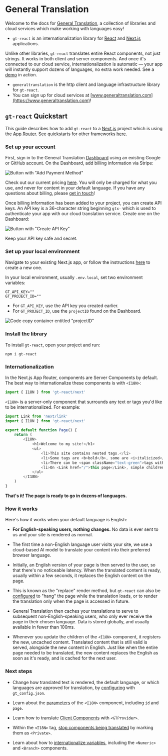 # General Translation

Welcome to the docs for [General Translation](https://www.generaltranslation.com), a collection of libraries and cloud services which make working with languages easy!

- `gt-react` is an internationalization library for [React](https://react.dev) and [Next.js](https://nextjs.org) applications. 

Unlike other libraries, `gt-react` translates entire React components, not just strings. It works in both client and server components. And once it's connected to our cloud service, internationalization is automatic — your app will instantly support dozens of languages, no extra work needed. See a [demo](https://www.generaltranslation.com/demo) in action.

- `generaltranslation` is the http client and language infrastructure library for `gt-react`.
- You can sign up for cloud services at [www.generaltranslation.com](https://www.generaltranslation.com)!

## `gt-react` Quickstart 

This guide describes how to add `gt-react` to a [Next.js](https://nextjs.org) project which is using the [App Router](https://nextjs.org/docs#app-router-vs-pages-router). See quickstarts for other frameworks [here](/guides).

### Set up your account

First, sign in to the General Translation [Dashboard](https://www.generaltranslation.com/dashboard) using an existing Google or GitHub account. On the Dashboard, add billing information via Stripe:

![Button with "Add Payment Method"](/screenshots/stripe.jpeg)

Check out our current pricing [here](https://www.generaltranslation.com/pricing). You will only be charged for what you use, and never for content in your default language. If you have any questions about billing, please [get in touch](mailto:archie@generaltranslation.com)! 

Once billing information has been added to your project, you can create API keys. An API key is a 36-character string beginning `gtx-` which is used to authenticate your app with our cloud translation service. Create one on the Dashboard:

![Button with "Create API Key"](/screenshots/create_api_key.jpeg)

Keep your API key safe and secret.

### Set up your local environment

Navigate to your existing Next.js app, or follow the instructions [here](https://nextjs.org/docs/getting-started/installation) to create a new one.

In your local environment, usually `.env.local`, set two environment variables:

```.env copy
GT_API_KEY=""
GT_PROJECT_ID=""
```

- For `GT_API_KEY`, use the API key you created earlier.
- For `GT_PROJECT_ID`, use the `projectID` found on the Dashboard.

![Code copy container entitled "projectID"](/screenshots/project_id.jpeg)

### Install the library

To install `gt-react`, open your project and run: 

``` copy
npm i gt-react
```

### Internationalization

In the Next.js App Router, components are Server Components by default. The best way to internationalize these components is with `<I18N>`:

```js copy
import { I18N } from 'gt-react/next'
```

`<I18N>` is a server-only component that surrounds any text or tags you'd like to be internationalized. For example:


```js copy
import Link from 'next/link'
import { I18N } from 'gt-react/next'

export default function Page() {
    return (
        <I18N>
            <h1>Welcome to my site!</h1>
            <ul>
                <li>This site contains nested tags.</li>
                <li>Some tags are <b>bold</b>, some are <i>italicized</i>.</li>
                <li>There can be <span className="text-green">tags within tags within</span> tags.</li>
                <li>On <Link href="/">this page</Link>, simple children of any type of tag will still be translated.</li>
            </ul>
        </I18N>
    )
}
```

**That's it! The page is ready to go in dozens of languages.**

### How it works

Here's how it works when your default language is English:

- **For English-speaking users, nothing changes.** No data is ever sent to us and your site is rendered as normal.

- The first time a non-English language user visits your site, we use a cloud-based AI model to translate your content into their preferred browser language.

- Initially, an English version of your page is then served to the user, so that there's no noticeable latency. When the translated content is ready, usually within a few seconds, it replaces the English content on the page.

- This is known as the "replace" render method, but `gt-react` can also be [configured](/gt-react/config) to "hang" the page while the translation loads, or to render the translation only when the page is accessed in future.

- General Translation then caches your translations to serve to subsequent non-English-speaking users, who only ever receive the page in their chosen language. Data is stored globally, and usually available in fewer than 100ms.

- Whenever you update the children of the `<I18N>` component, it registers the new, uncached content. Translated content that is still valid is served, alongside the new content in English. Just like when the entire page needed to be translated, the new content replaces the English as soon as it's ready, and is cached for the next user.

### Next steps

- Change how translated text is rendered, the default language, or which languages are approved for translation, by [configuring](/gt-react/config) with `gt_config.json`.

- Learn about the [parameters](/gt-react/I18N#props) of the `<I18N>` component, including `id` and `page`.

- Learn how to translate [Client Components](/gt-react/client) with `<GTProvider>`.

- Within the `<I18N>` tag, [stop components being translated](/gt-react/private) by marking them as `<Private>`.

- Learn about how to [internationalize variables](/gt-react/variables), including the `<Numeric>` and `<Branch>` components.